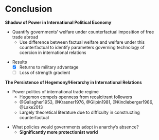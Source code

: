 # Conclusion {id="conclusion"}

<div class="fragment">

**Shadow of Power in International Political Economy**

- Quantify governments' welfare under counterfactual imposition of free trade abroad
	+ Use difference between factual welfare and welfare under this counterfactual to identify parameters governing technology of coercion in international relations

</div>
<div class="fragment">

- Results
	+ [x] Returns to military advantage
	+ [ ] Loss of strength gradient

</div>
<div class="fragment">

**The Persistence of Hegemony/Hierarchy in International Relations**

- Power politics of international trade regime
	+ Hegemon compels openness from recalcitrant followers
	+ @Gallagher1953, @Krasner1976, @Gilpin1981, @Kindleberger1986, @Lake2013
	+ Largely theoretical literature due to difficulty in constructing counterfactual

</div>
<div class="fragment">

- What policies would governments adopt in anarchy's absence?
	+ **Significantly more protectionist world**

</div>
